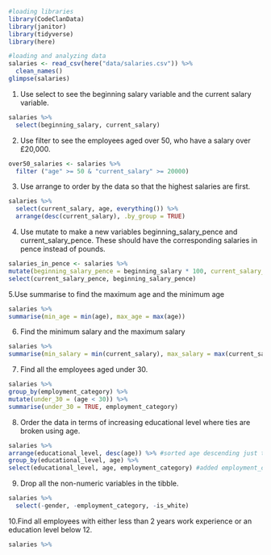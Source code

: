 ```r
#loading libraries
library(CodeClanData)
library(janitor)
library(tidyverse)
library(here)
```
```r
#loading and analyzing data
salaries <- read_csv(here("data/salaries.csv")) %>%
  clean_names()
glimpse(salaries)
```
1. Use select to see the beginning salary variable and the current salary variable.
```r

salaries %>%
  select(beginning_salary, current_salary)
```
2. Use filter to see the employees aged over 50, who have a salary over £20,000.

```r
over50_salaries <- salaries %>% 
  filter ("age" >= 50 & "current_salary" >= 20000)
```
3. Use arrange to order by the data so that the highest salaries are first.

```r
salaries %>%
  select(current_salary, age, everything()) %>% 
  arrange(desc(current_salary), .by_group = TRUE) 
```
4. Use mutate to make a new variables beginning_salary_pence and current_salary_pence. These should have the corresponding salaries in pence instead of pounds.

```r
salaries_in_pence <- salaries %>% 
mutate(beginning_salary_pence = beginning_salary * 100, current_salary_pence = current_salary * 100) %>% 
select(current_salary_pence, beginning_salary_pence)
```

5.Use summarise to find the maximum age and the minimum age

```r
salaries %>% 
summarise(min_age = min(age), max_age = max(age))
```

6. Find the minimum salary and the maximum salary
```r
salaries %>% 
summarise(min_salary = min(current_salary), max_salary = max(current_salary))
```

7. Find all the employees aged under 30.
```r
salaries %>% 
group_by(employment_category) %>% 
mutate(under_30 = (age < 30)) %>% 
summarise(under_30 = TRUE, employment_category) 
```
8. Order the data in terms of increasing educational level where ties are broken using age.

```r
salaries %>% 
arrange(educational_level, desc(age)) %>% #sorted age descending just to to see a tidy nest of brackets and remind myself that this was possible.
group_by(educational_level, age) %>% 
select(educational_level, age, employment_category) #added employment_category for my own assessment of data


```

9. Drop all the non-numeric variables in the tibble.
```r
salaries %>% 
  select(-gender, -employment_category, -is_white)
```
10.Find all employees with either less than 2 years work experience or an education level below 12.

```r
salaries %>% 
  
```






